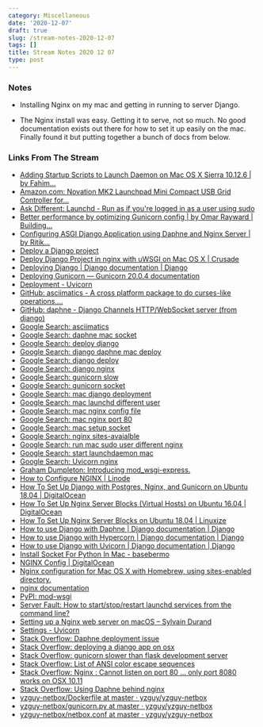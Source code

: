 ```yaml
---
category: Miscellaneous
date: '2020-12-07'
draft: true
slug: /stream-notes-2020-12-07
tags: []
title: Stream Notes 2020 12 07
type: post
---
```



### Notes

- Installing Nginx on my mac and getting in running to server Django. 

- The Nginx install was easy. Getting it to serve, not so much. No good documentation exists out there for how to set it up easily on the mac. Finally found it but putting together a bunch of docs from below. 


### Links From The Stream


- [Adding Startup Scripts to Launch Daemon on Mac OS X Sierra 10.12.6 | by Fahim...](https://medium.com/@fahimhossain_16989/adding-startup-scripts-to-launch-daemon-on-mac-os-x-sierra-10-12-6-7e0318c74de1)
- [Amazon.com: Novation MK2 Launchpad Mini Compact USB Grid Controller for...](https://www.amazon.com/Novation-Launchpad-Compact-Controller-Ableton/dp/B00W5F3GJ0)
- [Ask Different: Launchd - Run as if you're logged in as a user using sudo](https://apple.stackexchange.com/questions/93161/launchd-run-as-if-youre-logged-in-as-a-user-using-sudo)
- [Better performance by optimizing Gunicorn config | by Omar Rayward | Building...](https://medium.com/building-the-system/gunicorn-3-means-of-concurrency-efbb547674b7)
- [Configuring ASGI Django Application using Daphne and Nginx Server | by Ritik...](https://medium.com/@Ritiktaneja/configuring-asgi-django-application-using-daphne-and-nginx-server-59a90456fe17)
- [Deploy a Django project](https://docs.bitnami.com/installer/infrastructure/django/get-started/deploy-django-project/)
- [Deploy Django Project in nginx with uWSGI on Mac OS X | Crusade](https://www.sean-lan.com/2016/09/15/django-uwsgi-nginx/)
- [Deploying Django | Django documentation | Django](https://docs.djangoproject.com/en/3.1/howto/deployment/)
- [Deploying Gunicorn — Gunicorn 20.0.4 documentation](https://docs.gunicorn.org/en/stable/deploy.html)
- [Deployment - Uvicorn](https://www.uvicorn.org/deployment/)
- [GitHub: asciimatics - A cross platform package to do curses-like operations,...](https://github.com/peterbrittain/asciimatics)
- [GitHub: daphne - Django Channels HTTP/WebSocket server (from django)](https://github.com/django/daphne)
- [Google Search: asciimatics](https://www.google.com/search?newwindow=1&client=safari&rls=en&q=asciimatics&spell=1&sa=X&ved=2ahUKEwjW14TPpr3tAhUq1VkKHW1jCSUQBSgAegQIBBAv&biw=1152&bih=587)
- [Google Search: daphne mac socket](https://www.google.com/search?client=safari&rls=en&q=daphne+mac+socket&ie=UTF-8&oe=UTF-8)
- [Google Search: deploy django](https://www.google.com/search?client=safari&rls=en&q=deploy+django&ie=UTF-8&oe=UTF-8)
- [Google Search: django daphne mac deploy](https://www.google.com/search?client=safari&rls=en&q=django+daphne+mac+deploy&ie=UTF-8&oe=UTF-8)
- [Google Search: django deploy](https://www.google.com/search?client=safari&rls=en&q=django+deploy&ie=UTF-8&oe=UTF-8)
- [Google Search: django nginx](https://www.google.com/search?client=safari&rls=en&q=django+nginx&ie=UTF-8&oe=UTF-8)
- [Google Search: gunicorn slow](https://www.google.com/search?client=safari&rls=en&q=gunicorn+slow&ie=UTF-8&oe=UTF-8)
- [Google Search: gunicorn socket](https://www.google.com/search?client=safari&rls=en&q=gunicorn+socket&ie=UTF-8&oe=UTF-8)
- [Google Search: mac django deployment](https://www.google.com/search?client=safari&rls=en&q=mac+django+deployment&ie=UTF-8&oe=UTF-8)
- [Google Search: mac launchd different user](https://www.google.com/search?client=safari&rls=en&q=mac+launchd+different+user&ie=UTF-8&oe=UTF-8)
- [Google Search: mac nginx config file](https://www.google.com/search?client=safari&rls=en&q=mac+nginx+config+file&ie=UTF-8&oe=UTF-8)
- [Google Search: mac nginx port 80](https://www.google.com/search?client=safari&rls=en&q=mac+nginx+port+80&ie=UTF-8&oe=UTF-8)
- [Google Search: mac setup socket](https://www.google.com/search?client=safari&rls=en&q=mac+setup+socket&ie=UTF-8&oe=UTF-8)
- [Google Search: nginx sites-avaialble](https://www.google.com/search?client=safari&rls=en&q=nginx+sites-avaialble&ie=UTF-8&oe=UTF-8)
- [Google Search: run mac sudo user different nginx](https://www.google.com/search?client=safari&rls=en&q=run+mac+sudo+user+different+nginx&ie=UTF-8&oe=UTF-8)
- [Google Search: start launchdaemon mac](https://www.google.com/search?client=safari&rls=en&q=start+launchdaemon+mac&ie=UTF-8&oe=UTF-8)
- [Google Search: Uvicorn nginx](https://www.google.com/search?client=safari&rls=en&q=Uvicorn+nginx&ie=UTF-8&oe=UTF-8)
- [Graham Dumpleton: Introducing mod_wsgi-express.](http://blog.dscpl.com.au/2015/04/introducing-modwsgi-express.html)
- [How to Configure NGINX | Linode](https://www.linode.com/docs/guides/how-to-configure-nginx/)
- [How To Set Up Django with Postgres, Nginx, and Gunicorn on Ubuntu 18.04 | DigitalOcean](https://www.digitalocean.com/community/tutorials/how-to-set-up-django-with-postgres-nginx-and-gunicorn-on-ubuntu-18-04)
- [How To Set Up Nginx Server Blocks (Virtual Hosts) on Ubuntu 16.04 | DigitalOcean](https://www.digitalocean.com/community/tutorials/how-to-set-up-nginx-server-blocks-virtual-hosts-on-ubuntu-16-04)
- [How To Set Up Nginx Server Blocks on Ubuntu 18.04 | Linuxize](https://linuxize.com/post/how-to-set-up-nginx-server-blocks-on-ubuntu-18-04/)
- [How to use Django with Daphne | Django documentation | Django](https://docs.djangoproject.com/en/3.1/howto/deployment/asgi/daphne/)
- [How to use Django with Hypercorn | Django documentation | Django](https://docs.djangoproject.com/en/3.1/howto/deployment/asgi/hypercorn/)
- [How to use Django with Uvicorn | Django documentation | Django](https://docs.djangoproject.com/en/3.1/howto/deployment/asgi/uvicorn/)
- [Install Socket For Python In Mac - basebermo](https://basebermo.weebly.com/install-socket-for-python-in-mac.html)
- [NGINX Config | DigitalOcean](https://www.digitalocean.com/community/tools/nginx?domains.0.server.domain=launchpad&domains.0.server.path=%2FUsers%2Falans%2Ftoolkit%2Flauncpad&domains.0.php.php=false&domains.0.python.python=true&domains.0.python.djangoRules=true&domains.0.routing.root=false)
- [Nginx configuration for Mac OS X with Homebrew, using sites-enabled directory.](https://gist.github.com/jimothyGator/5436538)
- [nginx documentation](https://nginx.org/en/docs/)
- [PyPI: mod-wsgi](https://pypi.org/project/mod-wsgi/)
- [Server Fault: How to start/stop/restart launchd services from the command line?](https://serverfault.com/questions/194832/how-to-start-stop-restart-launchd-services-from-the-command-line)
- [Setting up a Nginx web server on macOS – Sylvain Durand](https://sylvaindurand.org/setting-up-a-nginx-web-server-on-macos/)
- [Settings - Uvicorn](https://www.uvicorn.org/settings/)
- [Stack Overflow: Daphne deployment issue](https://stackoverflow.com/questions/63371298/nginx-daphne-deployment-issue)
- [Stack Overflow: deploying a django app on osx](https://stackoverflow.com/questions/46679727/deploying-a-django-app-on-osx)
- [Stack Overflow: gunicorn slower than flask development server](https://stackoverflow.com/questions/26985382/gunicorn-slower-than-flask-development-server)
- [Stack Overflow: List of ANSI color escape sequences](https://stackoverflow.com/questions/4842424/list-of-ansi-color-escape-sequences)
- [Stack Overflow: Nginx : Cannot listen on port 80 ... only port 8080 works on OSX 10.11](https://stackoverflow.com/questions/35230971/nginx-cannot-listen-on-port-80-only-port-8080-works-on-osx-10-11)
- [Stack Overflow: Using Daphne behind nginx](https://stackoverflow.com/questions/50792452/using-daphne-behind-nginx)
- [yzguy-netbox/Dockerfile at master · yzguy/yzguy-netbox](https://github.com/yzguy/yzguy-netbox/blob/master/netbox/Dockerfile#L31)
- [yzguy-netbox/gunicorn.py at master · yzguy/yzguy-netbox](https://github.com/yzguy/yzguy-netbox/blob/master/netbox/gunicorn.py)
- [yzguy-netbox/netbox.conf at master · yzguy/yzguy-netbox](https://github.com/yzguy/yzguy-netbox/blob/master/nginx/netbox.conf#L8-L14)